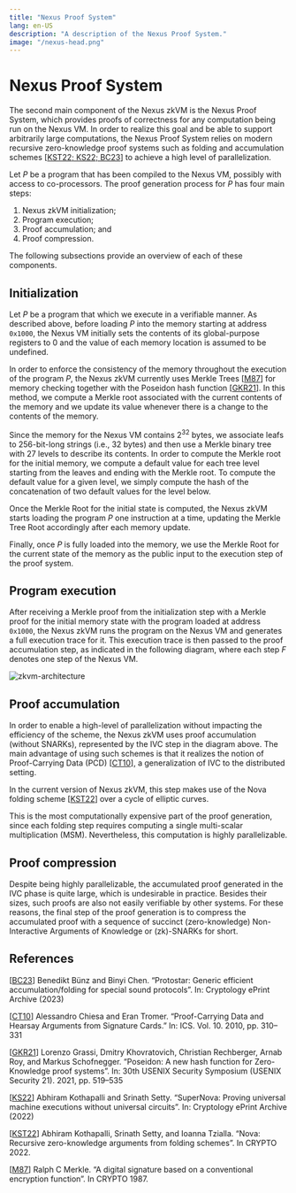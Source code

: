 ```yaml
---
title: "Nexus Proof System"
lang: en-US
description: "A description of the Nexus Proof System."
image: "/nexus-head.png"
---
```


# Nexus Proof System

The second main component of the Nexus zkVM is the Nexus Proof System, which provides proofs of correctness for any computation being run on the Nexus VM. In order to realize this goal and be able to support arbitrarily large computations, the Nexus Proof System relies on modern recursive zero-knowledge proof systems such as folding and accumulation schemes [[KST22; KS22; BC23](#References)] to achieve a high level of parallelization.

Let $P$ be a program that has been compiled to the Nexus VM, possibly with access to co-processors.  The proof generation process for $P$ has four main steps: 
1. Nexus zkVM initialization;
2. Program execution;
3. Proof accumulation; and
4. Proof compression.

The following subsections provide an overview of each of these  components.

## Initialization

Let $P$ be a program that which we execute in a verifiable manner. As described above, before loading $P$ into the memory starting at address $\mathtt{0x1000}$, the Nexus VM initially sets the contents of its global-purpose registers to 0 and the value of each memory location is assumed to be undefined. 

In order to enforce the consistency of the memory throughout the execution of the program $P$, the Nexus zkVM currently uses Merkle Trees [[M87](#References)] for memory checking together with the Poseidon hash function [[GKR21](#References)]. In this method, we compute a Merkle root associated with the current contents of the memory and we update its value whenever there is a change to the contents of the memory.

Since the memory for the Nexus VM contains $2^{32}$ bytes, we associate leafs to 256-bit-long strings (i.e., 32 bytes) and then use a Merkle binary tree with 27 levels to describe its contents. In order to compute the Merkle root for the initial memory, we compute a default value for each tree level starting from the leaves and ending with the Merkle root. To compute the default value for a given level, we simply compute the hash of the concatenation of two default values for the level below.

Once the Merkle Root for the initial state is computed, the Nexus zkVM starts loading the program $P$ one instruction at a time, updating the Merkle Tree Root accordingly after each memory update. 

Finally, once $P$ is fully loaded into the memory, we use the Merkle Root for the current state of the memory as the public input to the execution step of the proof system.

## Program execution

After receiving a Merkle proof from the initialization step with a Merkle proof for the initial memory state with the program loaded at address $\mathtt{0x1000}$, the Nexus zkVM runs the program on the Nexus VM and generates a full execution trace for it. This execution trace is then passed to the proof accumulation step, as indicated in the following diagram, where each step $F$ denotes one step of the Nexus VM.

![zkvm-architecture](/images/execution-sequence.svg)

## Proof accumulation

In order to enable a high-level of parallelization without impacting the efficiency of the scheme, the Nexus zkVM uses proof accumulation (without SNARKs), represented by the IVC step in the diagram above. The main advantage of using such schemes is that it realizes the notion of Proof-Carrying Data (PCD) [[CT10](#References)], a generalization of IVC to the distributed setting.

In the current version of Nexus zkVM, this step makes use of  the Nova folding scheme [[KST22](#References)] over a cycle of elliptic curves.

This is the most computationally expensive part of the proof generation, since each folding step requires computing a single multi-scalar multiplication (MSM). Nevertheless, this computation is highly parallelizable. 


## Proof compression

Despite being highly parallelizable, the accumulated proof generated in the IVC phase is quite large, which is undesirable in practice. Besides their sizes, such proofs are also not easily verifiable by other systems. For these reasons, the final step of the proof generation is to compress the accumulated proof with a sequence of succinct (zero-knowledge) Non-Interactive Arguments of Knowledge or (zk)-SNARKs for short.


## References

[[BC23](https://eprint.iacr.org/2023/620)] Benedikt Bünz and Binyi Chen. “Protostar: Generic efficient accumulation/folding for special sound protocols”. In: Cryptology ePrint Archive (2023)

[[CT10](https://projects.csail.mit.edu/pcd/)] Alessandro Chiesa and Eran Tromer. “Proof-Carrying Data and Hearsay Arguments from Signature Cards.” In: ICS. Vol. 10. 2010, pp. 310–331

[[GKR21](https://www.usenix.org/system/files/sec21-grassi.pdf)] Lorenzo Grassi, Dmitry Khovratovich, Christian Rechberger, Arnab Roy, and Markus Schofnegger. “Poseidon: A new hash function for Zero-Knowledge proof systems”. In: 30th USENIX Security Symposium (USENIX Security 21). 2021, pp. 519–535

[[KS22](https://eprint.iacr.org/2022/1758)] Abhiram Kothapalli and Srinath Setty. “SuperNova: Proving universal machine executions without universal circuits”. In: Cryptology ePrint Archive (2022)

[[KST22](https://eprint.iacr.org/2021/370)] Abhiram Kothapalli, Srinath Setty, and Ioanna Tzialla. “Nova: Recursive zero-knowledge arguments from folding schemes”. In CRYPTO 2022.

[[M87](https://link.springer.com/chapter/10.1007/3-540-48184-2_32)] Ralph C Merkle. “A digital signature based on a conventional encryption function”. In CRYPTO 1987.


[TinyRAM]: (https://www.scipr-lab.org/doc/TinyRAM-spec-2.000.pdf)
[RISCZero]: (https://www.risczero.com)
[zkMISP]: (https://whitepaper.zkm.io/whitepaper1.2.pdf)

